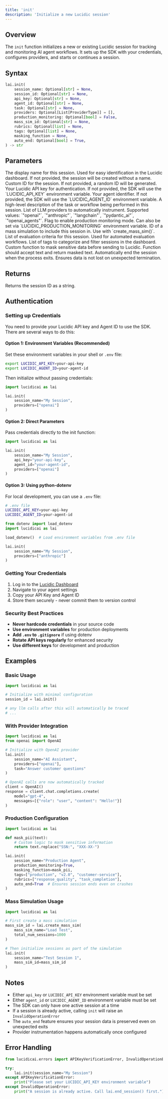 ```yaml
---
title: 'init'
description: 'Initialize a new Lucidic session'
---
```


## Overview

The `init` function initializes a new or existing Lucidic session for tracking and monitoring AI agent workflows. It sets up the SDK with your credentials, configures providers, and starts or continues a session.

## Syntax

```python
lai.init(
    session_name: Optional[str] = None,
    session_id: Optional[str] = None,
    api_key: Optional[str] = None,
    agent_id: Optional[str] = None,
    task: Optional[str] = None,
    providers: Optional[List[ProviderType]] = [],
    production_monitoring: Optional[bool] = False,
    mass_sim_id: Optional[str] = None,
    rubrics: Optional[list] = None,
    tags: Optional[list] = None,
    masking_function = None,
    auto_end: Optional[bool] = True,
) -> str
```

## Parameters

<ParamField path="session_name" type="string" optional>
  The display name for this session. Used for easy identification in the Lucidic dashboard. If not provided, the session will be created without a name.
</ParamField>

<ParamField path="session_id" type="string" optional>
  Custom ID for the session. If not provided, a random ID will be generated.
</ParamField>

<ParamField path="api_key" type="string" optional>
  Your Lucidic API key for authentication. If not provided, the SDK will use the `LUCIDIC_API_KEY` environment variable.
</ParamField>

<ParamField path="agent_id" type="string" optional>
  Your agent identifier. If not provided, the SDK will use the `LUCIDIC_AGENT_ID` environment variable.
</ParamField>

<ParamField path="task" type="string" optional>
  A high-level description of the task or workflow being performed in this session.
</ParamField>

<ParamField path="providers" type="List[ProviderType]" optional default="[]">
  List of LLM providers to automatically instrument. Supported values: `"openai"`, `"anthropic"`, `"langchain"`, `"pydantic_ai"`, `"openai_agents"`.
</ParamField>

<ParamField path="production_monitoring" type="boolean" optional default="False">
  Flag to enable production monitoring mode. Can also be set via `LUCIDIC_PRODUCTION_MONITORING` environment variable.
</ParamField>

<ParamField path="mass_sim_id" type="string" optional>
  ID of a mass simulation to include this session in. Use with `create_mass_sim()`.
</ParamField>

<ParamField path="rubrics" type="list" optional>
  List of evaluation criteria for this session. Used for automated evaluation workflows.
</ParamField>

<ParamField path="tags" type="list" optional>
  List of tags to categorize and filter sessions in the dashboard.
</ParamField>

<ParamField path="masking_function" type="callable" optional>
  Custom function to mask sensitive data before sending to Lucidic. Function should accept text and return masked text.
</ParamField>

<ParamField path="auto_end" type="boolean" optional default="True">
  Automatically end the session when the process exits. Ensures data is not lost on unexpected termination.
</ParamField>

## Returns

Returns the session ID as a string.

## Authentication

### Setting up Credentials

You need to provide your Lucidic API key and Agent ID to use the SDK. There are several ways to do this:

#### Option 1: Environment Variables (Recommended)

Set these environment variables in your shell or `.env` file:

```bash
export LUCIDIC_API_KEY=your-api-key
export LUCIDIC_AGENT_ID=your-agent-id
```

Then initialize without passing credentials:

```python
import lucidicai as lai

lai.init(
    session_name="My Session",
    providers=["openai"]
)
```

#### Option 2: Direct Parameters

Pass credentials directly to the init function:

```python
import lucidicai as lai

lai.init(
    session_name="My Session",
    api_key="your-api-key",   
    agent_id="your-agent-id",         
    providers=["openai"]
)
```

#### Option 3: Using python-dotenv

For local development, you can use a `.env` file:

```bash
# .env file
LUCIDIC_API_KEY=your-api-key
LUCIDIC_AGENT_ID=your-agent-id
```

```python
from dotenv import load_dotenv
import lucidicai as lai

load_dotenv()  # Load environment variables from .env file

lai.init(
    session_name="My Session",
    providers=["anthropic"]
)
```

### Getting Your Credentials

1. Log in to the [Lucidic Dashboard](https://dashboard.lucidic.ai)
2. Navigate to your agent settings
3. Copy your API Key and Agent ID
4. Store them securely - never commit them to version control

### Security Best Practices

- **Never hardcode credentials** in your source code
- **Use environment variables** for production deployments
- **Add `.env` to `.gitignore`** if using dotenv
- **Rotate API keys regularly** for enhanced security
- **Use different keys** for development and production

## Examples

### Basic Usage

```python
import lucidicai as lai

# Initialize with minimal configuration
session_id = lai.init()

# any llm calls after this will automatically be traced
# ...

```

### With Provider Integration

```python
import lucidicai as lai
from openai import OpenAI

# Initialize with OpenAI provider
lai.init(
    session_name="AI Assistant",
    providers=["openai"],
    task="Answer customer questions"
)

# OpenAI calls are now automatically tracked
client = OpenAI()
response = client.chat.completions.create(
    model="gpt-4",
    messages=[{"role": "user", "content": "Hello!"}]
)
```

### Production Configuration

```python
import lucidicai as lai

def mask_pii(text):
    # Custom logic to mask sensitive information
    return text.replace("SSN:", "XXX-XX-")

lai.init(
    session_name="Production Agent",
    production_monitoring=True,
    masking_function=mask_pii,
    tags=["production", "v2.0", "customer-service"],
    rubrics=["response_quality", "task_completion"],
    auto_end=True  # Ensures session ends even on crashes
)
```

### Mass Simulation Usage

```python
import lucidicai as lai

# First create a mass simulation
mass_sim_id = lai.create_mass_sim(
    mass_sim_name="Load Test",
    total_num_sessions=1000
)

# Then initialize sessions as part of the simulation
lai.init(
    session_name="Test Session 1",
    mass_sim_id=mass_sim_id
)
```

## Notes

- Either `api_key` or `LUCIDIC_API_KEY` environment variable must be set
- Either `agent_id` or `LUCIDIC_AGENT_ID` environment variable must be set
- The SDK can only have one active session at a time
- If a session is already active, calling `init` will raise an `InvalidOperationError`
- The `auto_end` feature ensures your session data is preserved even on unexpected exits
- Provider instrumentation happens automatically once configured

## Error Handling

```python
from lucidicai.errors import APIKeyVerificationError, InvalidOperationError

try:
    lai.init(session_name="My Session")
except APIKeyVerificationError:
    print("Please set your LUCIDIC_API_KEY environment variable")
except InvalidOperationError:
    print("A session is already active. Call lai.end_session() first.")
```